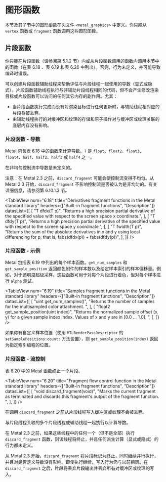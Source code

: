 # 图形函数

<ToBePolishedAfterTranslation />

<OriginalPDF title="6.10 Graphics Functions" />

本节及其子节中的图形函数在头文件 `<metal_graphics>` 中定义。你只能从 `vertex` 函数或 `fragment` 函数调用这些图形函数。

## 片段函数

你只能在片段函数（请参阅第 5.1.2 节）内或从片段函数调用的函数内调用本节中的函数（在表 6.18 、表 6.19 和表 6.20 中列出）。否则，行为未定义，并可能导致编译时错误。

可以创建片段函数辅助线程来帮助评估与片段线程一起使用的导数（显式或隐式）。片段函数辅助线程执行与非辅助片段线程相同的代码，但不会产生修改渲染目标或片段函数可以访问的任何其它内存的副作用。尤其：

- 当片段函数执行完成而没有对渲染目标进行任何更新时，与辅助线程相对应的片段将被丢弃。
- 由辅助线程执行的对缓冲区和纹理的存储和原子操作对与缓冲区或纹理关联的底层内存没有影响。

### 片段函数 - 导数

Metal 包含表 6.18 中的函数来计算导数。`T` 是 `float`、`float2`、`float3`、`float4`、`half`、`half2`、`half3` 或 `half4` 之一。

在非均匀控制流中导数是未定义的。

注意：在 Metal 2.3 之前，`discard_fragment` 可能会使控制流变得不均匀。从 Metal 2.3 开始，`discard_fragment` 不影响控制流是否被认为是非均匀的。有关详细信息，请参阅第 6.10.1.3 节。

<TableView
  num="6.18"
  title="Derivatives fragment functions in the Metal standard library"
  headers={["Built-in fragment functions", "Description"]}
  datasList={[
    [
      "T dfdx(T p)",
      "Returns a high precision partial derivative of the specified value with respect to the screen space x coordinate.",
    ],
    [
      "T dfdy(T p)",
      "Returns a high precision partial derivative of the specified value with respect to the screen space y coordinate.",
    ],
    [
      "T fwidth(T p)",
      "Returns the sum of the absolute derivatives in x and y using local differencing for p; that is, fabs(dfdx(p)) + fabs(dfdy(p))",
    ],
  ]}
/>

### 片段函数 - 示例

Metal 包括表 6.19 中列出的每个样本函数。`get_num_samples` 和 `get_sample_position` 返回颜色附件的样本数以及给定样本索引的样本偏移量。例如，对于透明度超级采样，这些函数可用于对每个片段进行着色，但对每个样本进行 `alpha` 测试。

<TableView
  num="6.19"
  title="Samples fragment functions in the Metal standard library"
  headers={["Built-in fragment functions", "Description"]}
  datasList={[
    [
      "uint get_num_samples()",
      "Returns the number of samples for the multisampled color attachment. ",
    ],
    [
      "float2 get_sample_position(uint index)",
      "Returns the normalized sample offset (x, y) for a given sample index index. Values of x and y are in [0.0 ... 1.0]. ",
    ],
  ]}
/>

如果你有自定义样本位置（使用 `MTLRenderPassDescriptor` 的 `setSamplePositions:count:` 方法设置），则 `get_sample_position(index)` 返回为指定索引编程的位置。

### 片段函数 - 流控制

表 6.20 中的 Metal 函数终止一个片段。

<TableView
  num="6.20"
  title="Fragment flow control function in the Metal standard library"
  headers={["Built-in fragment functions", "Description"]}
  datasList={[
    [
      "void discard_fragment(void)",
      "Marks the current fragment as terminated and discards this fragment's output of the fragment function. ",
    ],
  ]}
/>

在调用 `discard_fragment` 之前从片段线程写入缓冲区或纹理不会被丢弃。

与片段线程关联的多个片段线程或辅助线程一起执行以计算导数。

在 Metal 2.3 之前，如果这些线程中的任何一个（但不是全部）执行 `discard_fragment` 函数，则该线程将终止，并且任何派生计算（显式或隐式）的行为都未定义。

从 Metal 2.3 开始，`discard_fragment` 将片段标记为终止，同时继续并行执行，并且对是否定义导数没有影响。即使执行继续，写入行为仍与以前相同。在 `discard_fragment` 之后，片段将丢弃片段输出并丢弃所有对缓冲区或纹理的写入。

